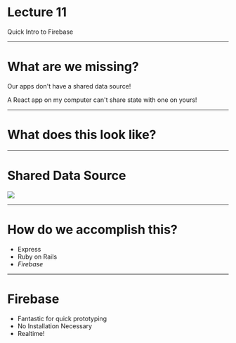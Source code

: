 
<Logo />

# Lecture 11

Quick Intro to Firebase

---

# What are we missing?

Our apps don't have a shared data source!

A React app on my computer can't share state with one on yours!

---

# What does this look like? 

---

# Shared Data Source

<Image src="https://upload.wikimedia.org/wikipedia/commons/thumb/c/c9/Client-server-model.svg/1200px-Client-server-model.svg.png" />

---

# How do we accomplish this?

- Express
- Ruby on Rails
- *Firebase*

---

# Firebase 

- Fantastic for quick prototyping
- No Installation Necessary
- Realtime!